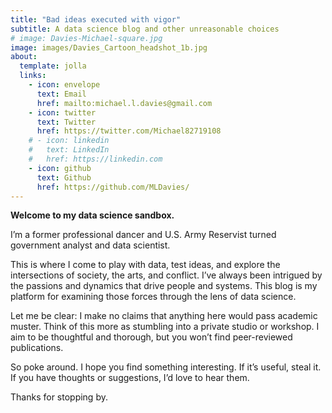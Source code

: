 ```yaml
---
title: "Bad ideas executed with vigor"
subtitle: A data science blog and other unreasonable choices
# image: Davies-Michael-square.jpg
image: images/Davies_Cartoon_headshot_1b.jpg
about:
  template: jolla
  links:
    - icon: envelope
      text: Email
      href: mailto:michael.l.davies@gmail.com
    - icon: twitter
      text: Twitter
      href: https://twitter.com/Michael82719108
    # - icon: linkedin
    #   text: LinkedIn
    #   href: https://linkedin.com
    - icon: github
      text: Github
      href: https://github.com/MLDavies/
---
```


::: justify
**Welcome to my data science sandbox.**

I'm a former professional dancer and U.S. Army Reservist turned government analyst and data scientist.

This is where I come to play with data, test ideas, and explore the intersections of society, the arts, and conflict. I've always been intrigued by the passions and dynamics that drive people and systems. This blog is my platform for examining those forces through the lens of data science.

Let me be clear: I make no claims that anything here would pass academic muster. Think of this more as stumbling into a private studio or workshop. I aim to be thoughtful and thorough, but you won't find peer-reviewed publications.

So poke around. I hope you find something interesting. If it's useful, steal it. If you have thoughts or suggestions, I'd love to hear them.

Thanks for stopping by.
:::

